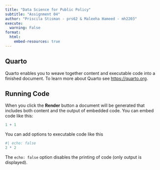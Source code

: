 ```yaml
---
title: "Data Science for Public Policy"
subtitle: "Assignment 04"
author: "Priscila Stisman - prs62 & Maleeha Hameed - mh2203"
execute: 
  warning: False
format: 
  html: 
    embed-resources: true
---
```


## Quarto

Quarto enables you to weave together content and executable code into a finished document. To learn more about Quarto see <https://quarto.org>.

## Running Code

When you click the **Render** button a document will be generated that includes both content and the output of embedded code. You can embed code like this:

```r
1 + 1
```

You can add options to executable code like this

```r
#| echo: false
2 * 2
```

The `echo: false` option disables the printing of code (only output is displayed).
